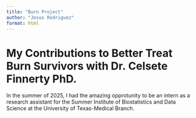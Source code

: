---
title: "Burn Project"
author: "Jesus Rodriguez"
format: html
---

# My Contributions to Better Treat Burn Survivors with Dr. Celsete Finnerty PhD.

In the summer of 2025, I had the amazing opprotunity to be an intern as a research assistant for the Summer Institute of Biostatistics and Data Science at the University of Texas-Medical Branch. 
